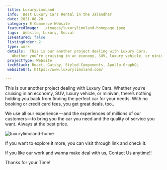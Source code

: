 ```yaml
---
 title: LuxuryLimoLand
 info:  Best Luxury Cars Rental in the Jalandhar
 date: 2021-08-20
 category: E Commerce Website
 featuredImage: ../images/luxurylimoland-homepage.jpeg
 tags:  Website, Luxury, Social
 isFeatured: false
 listingOrder: 2
 type: work
 details:  This is our another project dealing with Luxury Cars.
   Whether you’re cruising in an economy, SUV, luxury vehicle, or minivan, there’s nothing holding you back from finding the perfect car for your needs. With no booking or credit card fees, you get great deals, too..
 projectType: Website
 techStack: React, Gatsby, Styled-Components, Apollo GraphQL
 websiteUrl: https://www.luxurylimoland.com/

---
```


This is our another project dealing with Luxury Cars.
Whether you’re cruising in an economy, SUV, luxury vehicle, or minivan, there’s nothing holding you back from finding the perfect car for your needs. With no booking or credit card fees, you get great deals, too..

We use all our experience — and the experiences of millions of our customers — to bring you the car you need and the quality of service you want. Always at the best price.

![luxurylimoland-home](../images/luxurylimoland-homepage.jpeg)


If you want to explore it more, you can visit through link and check it.

If you like our work and wanna make deal with us, Contact Us anytime!!

Thanks for your Time!
 
